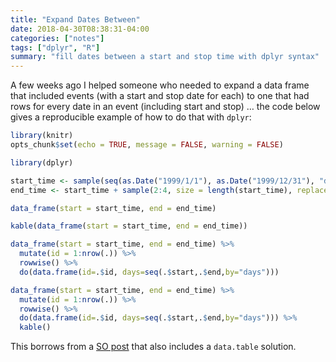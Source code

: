 ```yaml
---
title: "Expand Dates Between"
date: 2018-04-30T08:38:31-04:00
categories: ["notes"]
tags: ["dplyr", "R"]
summary: "fill dates between a start and stop time with dplyr syntax"
---
```


A few weeks ago I helped someone who needed to expand a data frame that included events (with a start and stop date for each) to one that had rows for every date in an event (including start and stop) ... the code below gives a reproducible example of how to do that with `dplyr`:

```r
library(knitr)
opts_chunk$set(echo = TRUE, message = FALSE, warning = FALSE)
```

```r
library(dplyr)

start_time <- sample(seq(as.Date("1999/1/1"), as.Date("1999/12/31"), "days"), 5)
end_time <- start_time + sample(2:4, size = length(start_time), replace = TRUE)
```

```r
data_frame(start = start_time, end = end_time)
```

```r
kable(data_frame(start = start_time, end = end_time))
```

```r
data_frame(start = start_time, end = end_time) %>%
  mutate(id = 1:nrow(.)) %>%
  rowwise() %>%
  do(data.frame(id=.$id, days=seq(.$start,.$end,by="days")))
```

```r
data_frame(start = start_time, end = end_time) %>%
  mutate(id = 1:nrow(.)) %>%
  rowwise() %>%
  do(data.frame(id=.$id, days=seq(.$start,.$end,by="days"))) %>%
  kable()
```

This borrows from a [SO post](https://stackoverflow.com/questions/24803361/expand-rows-by-date-range-using-start-and-end-date?answertab=votes#tab-top) that also includes a `data.table` solution.

